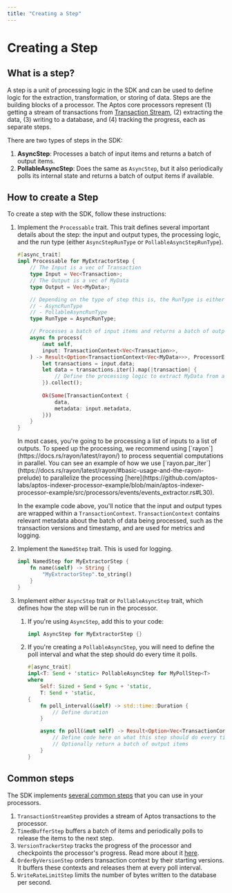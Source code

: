 ```yaml
---
title: "Creating a Step"
---
```


# Creating a Step

## What is a step?
A step is a unit of processing logic in the SDK and can be used to define logic for the extraction, transformation, or storing of data. 
Steps are the building blocks of a processor.
The Aptos core processors represent (1) getting a stream of transactions from [Transaction Stream](../../txn-stream.mdx), (2) extracting the data, (3) writing to a database, and (4) tracking the progress, each as separate steps.  

There are two types of steps in the SDK:
1. **AsyncStep**: Processes a batch of input items and returns a batch of output items.
2. **PollableAsyncStep**: Does the same as `AsyncStep`, but it also periodically polls its internal state and returns a batch of output items if available.

## How to create a Step
To create a step with the SDK, follow these instructions:

1. Implement the `Processable` trait. This trait defines several important details about the step: the input and output types, the processing logic, and the run type (either `AsyncStepRunType` or `PollableAsyncStepRunType`).
    
    ```rust
    #[async_trait]
    impl Processable for MyExtractorStep {
        // The Input is a vec of Transaction 
        type Input = Vec<Transaction>;
        // The Output is a vec of MyData
        type Output = Vec<MyData>;

        // Depending on the type of step this is, the RunType is either
        // - AsyncRunType
        // - PollableAsyncRunType
        type RunType = AsyncRunType;
    
    	// Processes a batch of input items and returns a batch of output items.
        async fn process(
            &mut self,
            input: TransactionContext<Vec<Transaction>>,
        ) -> Result<Option<TransactionContext<Vec<MyData>>>, ProcessorError> {
            let transactions = input.data;
            let data = transactions.iter().map(|transaction| {
                // Define the processing logic to extract MyData from a Transaction
            }).collect();
            
            Ok(Some(TransactionContext {
                data,
                metadata: input.metadata,
            }))
        }
    }
    ```

    
    <Callout type="info">
        In most cases, you're going to be processing a list of inputs to a list of outputs.
        To speed up the processing, we recommend using [`rayon`](https://docs.rs/rayon/latest/rayon/) to process sequential computations in parallel.
        You can see an example of how we use [`rayon.par_iter`](https://docs.rs/rayon/latest/rayon/#basic-usage-and-the-rayon-prelude) to parallelize the processing [here](https://github.com/aptos-labs/aptos-indexer-processor-example/blob/main/aptos-indexer-processor-example/src/processors/events/events_extractor.rs#L30).
    </Callout>

    In the example code above, you'll notice that the input and output types are wrapped within a `TransactionContext`.
    `TransactionContext` contains relevant metadata about the batch of data being processed, such as the transaction versions and timestamp, and are used for metrics and logging. 
    
2. Implement the `NamedStep` trait. This is used for logging.
    
    ```rust
    impl NamedStep for MyExtractorStep {
        fn name(&self) -> String {
            "MyExtractorStep".to_string()
        }
    }
    ```
    
3. Implement either `AsyncStep` trait or `PollableAsyncStep` trait, which defines how the step will be run in the processor.
    1. If you're using `AsyncStep`, add this to your code:
        
        ```rust        
        impl AsyncStep for MyExtractorStep {}
        ```
        
    2. If you're creating a `PollableAsyncStep`, you will need to define the poll interval and what the step should do every time it polls.
        
        ```rust        
        #[async_trait]
        impl<T: Send + 'static> PollableAsyncStep for MyPollStep<T>
        where
            Self: Sized + Send + Sync + 'static,
            T: Send + 'static,
        {
            fn poll_interval(&self) -> std::time::Duration {
                // Define duration
            }
        
            async fn poll(&mut self) -> Result<Option<Vec<TransactionContext<T>>>, ProcessorError> {
                // Define code here on what this step should do every time it polls
                // Optionally return a batch of output items
            }
        }
        ```

## Common steps

The SDK implements [several common steps](https://github.com/aptos-labs/aptos-indexer-processor-sdk/tree/main/aptos-indexer-processors-sdk/sdk/src/common_steps) that you can use in your processors. 

1. `TransactionStreamStep` provides a stream of Aptos transactions to the processor.
2. `TimedBufferStep` buffers a batch of items and periodically polls to release the items to the next step.
3. `VersionTrackerStep` tracks the progress of the processor and checkpoints the processor's progress. Read more about it [here](./version-tracking.mdx).
4. `OrderByVersionStep` orders transaction context by their starting versions. It buffers these contexts and releases them at every poll interval.
5. `WriteRateLimitStep` limits the number of bytes written to the database per second.
